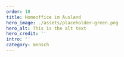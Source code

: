 ---
order: 18
title: Homeoffice im Ausland
hero_image: ./assets/placeholder-green.png
hero_alt: This is the alt text
hero_credit: ''
intro: ''
category: mensch
---

<PlaceholderText/>
